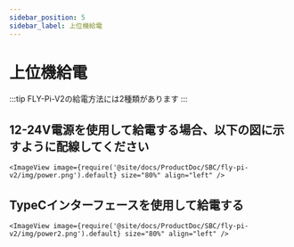 ```yaml
---
sidebar_position: 5
sidebar_label: 上位機給電
---
```




# 上位機給電

:::tip
FLY-Pi-V2の給電方法には2種類があります
:::

## 12-24V電源を使用して給電する場合、以下の図に示すように配線してください

    <ImageView image={require('@site/docs/ProductDoc/SBC/fly-pi-v2/img/power.png').default} size="80%" align="left" />


## TypeCインターフェースを使用して給電する

    <ImageView image={require('@site/docs/ProductDoc/SBC/fly-pi-v2/img/power2.png').default} size="80%" align="left" />